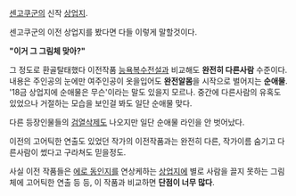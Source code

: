 [[센고쿠군]]의 신작 [[상업지]].

센고쿠군의 이전 상업지를 봤다면 다들 이렇게 말할것이다.

'''"이거 그 그림체 맞아?"'''

그 정도로 환골탈태했다 이전작품 [[능욕복수전설]]과 비교해도 '''완전히 다른사람''' 수준이다. 내용은 주인공의 눈에만 여주인공이 옷을입어도  '''완전알몸'''을 시작으로 벌어지는 '''순애물'''. '18금 상업지에 순애물은 무슨'이라는 말도 있을지 모르나. 중간에 다른사람의 유혹도 있었으나 거절하는 모습을 보인걸 봐도 일단 순애물 맞다.

다른 등장인물들의 [[검열삭제]]도 나오지만 일단 순애물 라인을 안 벗어났다.

이전의 고어틱한 연출도 있었던 작가의 이전작품과는 완전히 다른, 작가이름 숨기고 다른사람이 썼다고 구라쳐도 믿을정도.

사실 이전 작품들은 [[에로 동인지]]를 연상케하는 [[상업지]]에 별로 사람을 끌지 못하는 그림체에 고어틱한 연출 등 등, 이 작품과 비교하면 '''단점이 너무 많다'''.
